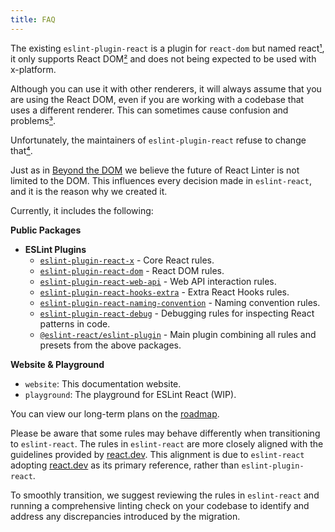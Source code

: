 ```yaml
---
title: FAQ
---
```



<Accordions>

<Accordion title="Why create eslint-react?">

The existing `eslint-plugin-react` is a plugin for `react-dom` but named react[¹], it only supports React DOM[²] and does not being expected to be used with x-platform.

Although you can use it with other renderers, it will always assume that you are using the React DOM, even if you are working with a codebase that uses a different renderer. This can sometimes cause confusion and problems[³].

Unfortunately, the maintainers of `eslint-plugin-react` refuse to change that[⁴].

Just as in [Beyond the DOM](https://legacy.reactjs.org/docs/design-principles.html#beyond-the-dom) we believe the future of React Linter is not limited to the DOM. This influences every decision made in `eslint-react`, and it is the reason why we created it.

</Accordion>

<Accordion title="What is included in eslint-react?">

Currently, it includes the following:

**Public Packages**
  - **ESLint Plugins**
    - [`eslint-plugin-react-x`](https://github.com/Rel1cx/eslint-react/tree/main/packages/plugins/eslint-plugin-react-x) - Core React rules.
    - [`eslint-plugin-react-dom`](https://github.com/Rel1cx/eslint-react/tree/main/packages/plugins/eslint-plugin-react-dom) - React DOM rules.
    - [`eslint-plugin-react-web-api`](https://github.com/Rel1cx/eslint-react/tree/main/packages/plugins/eslint-plugin-react-web-api) - Web API interaction rules.
    - [`eslint-plugin-react-hooks-extra`](https://github.com/Rel1cx/eslint-react/tree/main/packages/plugins/eslint-plugin-react-hooks-extra) - Extra React Hooks rules.
    - [`eslint-plugin-react-naming-convention`](https://github.com/Rel1cx/eslint-react/tree/main/packages/plugins/eslint-plugin-react-naming-convention) - Naming convention rules.
    - [`eslint-plugin-react-debug`](https://github.com/Rel1cx/eslint-react/tree/main/packages/plugins/eslint-plugin-react-debug) - Debugging rules for inspecting React patterns in code.
    - [`@eslint-react/eslint-plugin`](https://www.npmjs.com/package/@eslint-react/eslint-plugin) - Main plugin combining all rules and presets from the above packages.

**Website & Playground**
 - `website`: This documentation website.
 - `playground`: The playground for ESLint React (WIP).

You can view our long-term plans on the [roadmap](/roadmap#plugins-with-ecological-niche-explanation).

</Accordion>

<Accordion title="Is there anything to note about migrating from eslint-plugin-react to eslint-react?">

Please be aware that some rules may behave differently when transitioning to `eslint-react`. The rules in `eslint-react` are more closely aligned with the guidelines provided by [react.dev](https://react.dev). This alignment is due to `eslint-react` adopting [react.dev](https://react.dev) as its primary reference, rather than `eslint-plugin-react`.

To smoothly transition, we suggest reviewing the rules in `eslint-react` and running a comprehensive linting check on your codebase to identify and address any discrepancies introduced by the migration.

</Accordion>

</Accordions>

[¹]: https://github.com/jsx-eslint/eslint-plugin-react/issues/3423#issuecomment-1930936266
[²]: https://github.com/jsx-eslint/eslint-plugin-react/issues/3423#issuecomment-1314565853
[³]: https://github.com/pmndrs/gltf-react-three/issues/38#issuecomment-2057794974
[⁴]: https://github.com/jsx-eslint/eslint-plugin-react/issues/3423#issuecomment-1314644323
